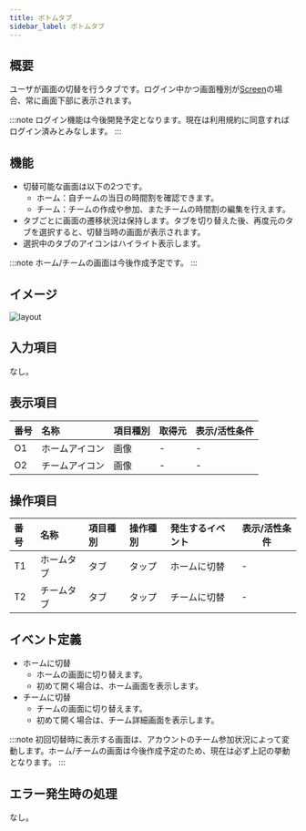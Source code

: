 ```yaml
---
title: ボトムタブ
sidebar_label: ボトムタブ
---
```

## 概要

ユーザが画面の切替を行うタブです。ログイン中かつ画面種別が[Screen](../../../definitions/screen-type/screen.mdx)の場合、常に画面下部に表示されます。

:::note
ログイン機能は今後開発予定となります。現在は利用規約に同意すればログイン済みとみなします。
:::

## 機能

- 切替可能な画面は以下の2つです。
  - ホーム：自チームの当日の時間割を確認できます。
  - チーム：チームの作成や参加、またチームの時間割の編集を行えます。
- タブごとに画面の遷移状況は保持します。タブを切り替えた後、再度元のタブを選択すると、切替当時の画面が表示されます。
- 選択中のタブのアイコンはハイライト表示します。

:::note
ホーム/チームの画面は今後作成予定です。
:::

## イメージ

![layout](./layout.drawio.png)

## 入力項目

なし。

## 表示項目

| 番号 | 名称          | 項目種別    | 取得元               | 表示/活性条件                                 |
|:----|:--------------|:-----------|:--------------------|:--------------------------------------------|
| O1  | ホームアイコン   | 画像       | -                   | -                                           |
| O2  | チームアイコン   | 画像       | -                   | -                                           |

## 操作項目

| 番号 | 名称        | 項目種別    | 操作種別   | 発生するイベント   | 表示/活性条件                               |
|:----|:------------|:-----------|:----------|:----------------|-------------------------------------------|
| T1  | ホームタブ    | タブ       | タップ     | ホームに切替 | -                                          |
| T2  | チームタブ    | タブ       | タップ    | チームに切替 | -                                          |

## イベント定義

- ホームに切替
  - ホームの画面に切り替えます。
  - 初めて開く場合は、ホーム画面を表示します。
- チームに切替
  - チームの画面に切り替えます。
  - 初めて開く場合は、チーム詳細画面を表示します。

:::note
初回切替時に表示する画面は、アカウントのチーム参加状況によって変動します。ホーム/チームの画面は今後作成予定のため、現在は必ず上記の挙動となります。
:::

## エラー発生時の処理

なし。
